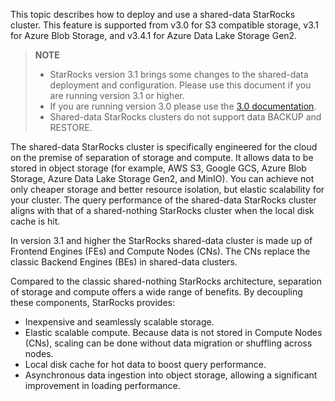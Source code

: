 ---
---
This topic describes how to deploy and use a shared-data StarRocks cluster. This feature is supported from v3.0 for S3 compatible storage, v3.1 for Azure Blob Storage, and v3.4.1 for Azure Data Lake Storage Gen2. 

> **NOTE**
>
> - StarRocks version 3.1 brings some changes to the shared-data deployment and configuration. Please use this document if you are running version 3.1 or higher.
> - If you are running version 3.0 please use the [3.0 documentation](https://docs.starrocks.io/docs/3.0/deployment/deploy_shared_data/).
> - Shared-data StarRocks clusters do not support data BACKUP and RESTORE.

The shared-data StarRocks cluster is specifically engineered for the cloud on the premise of separation of storage and compute. It allows data to be stored in object storage (for example, AWS S3, Google GCS, Azure Blob Storage, Azure Data Lake Storage Gen2, and MinIO). You can achieve not only cheaper storage and better resource isolation, but elastic scalability for your cluster. The query performance of the shared-data StarRocks cluster aligns with that of a shared-nothing StarRocks cluster when the local disk cache is hit.

In version 3.1 and higher the StarRocks shared-data cluster is made up of Frontend Engines (FEs) and Compute Nodes (CNs). The CNs replace the classic Backend Engines (BEs) in shared-data clusters.

Compared to the classic shared-nothing StarRocks architecture, separation of storage and compute offers a wide range of benefits. By decoupling these components, StarRocks provides:

- Inexpensive and seamlessly scalable storage.
- Elastic scalable compute. Because data is not stored in Compute Nodes (CNs), scaling can be done without data migration or shuffling across nodes.
- Local disk cache for hot data to boost query performance.
- Asynchronous data ingestion into object storage, allowing a significant improvement in loading performance.

